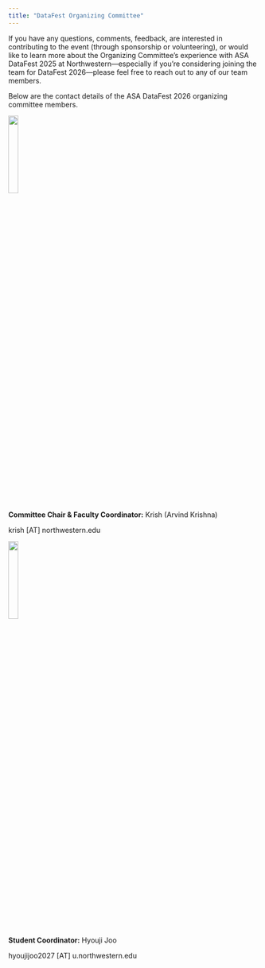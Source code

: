 ```yaml
---
title: "DataFest Organizing Committee"
---
```


If you have any questions, comments, feedback, are interested in contributing to the event (through sponsorship or volunteering), or would like to learn more about the Organizing Committee’s experience with ASA DataFest 2025 at Northwestern—especially if you're considering joining the team for DataFest 2026—please feel free to reach out to any of our team members.

Below are the contact details of the ASA DataFest 2026 organizing committee members.

![](images/krish_pic.jpg){width=20%}

**Committee Chair & Faculty Coordinator:** Krish (Arvind Krishna)

krish [AT] northwestern.edu

![](images/hyouji.JPG){width=20%}

**Student Coordinator:** Hyouji Joo 

hyoujijoo2027 [AT] u.northwestern.edu

::: {layout-ncol=3, layout-nrow=1}

:::